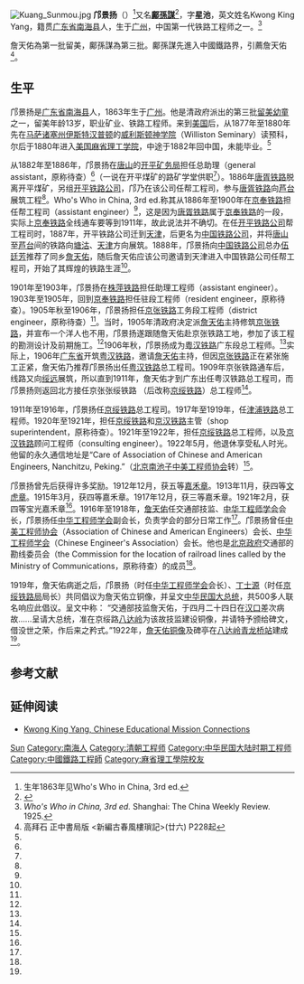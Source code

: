 [[File:Kuang_Sunmou.jpg|thumb]]
'''邝景扬'''（{{bd|1863年||20世纪|？|}}）<ref>生年1863年见Who's Who in China, 3rd ed.</ref>又名'''[[鄺孫謀|鄺孫謀]]'''<ref name=chn>{{Cite web |url=http://finance.china.com.cn/roll/20120917/1023786.shtml |title=邝景阳与詹天佑二三事，中国网，2012-09-17 |access-date=2014-10-29 |archive-date=2014-10-30 |archive-url=https://web.archive.org/web/20141030145740/http://finance.china.com.cn/roll/20120917/1023786.shtml |dead-url=no }}</ref>，字'''星池'''，英文姓名Kwong King Yang，籍贯[[广东省|广东省]][[南海县|南海县]]人，生于[[广州|广州]]，中国第一代铁路工程师之一。<ref name=who> ''Who's Who in China, 3rd ed.'' Shanghai: The China Weekly Review. 1925.</ref>

詹天佑為第一批留美，鄺孫謀為第三批。鄺孫謀先進入中國鐵路界，引薦詹天佑<ref>高拜石 正中書局版 <新編古春風樓瑣記>(廿六) P228起</ref>。

==生平==
邝景扬是[[广东省|广东省]][[南海县|南海县]]人，1863年生于[[广州|广州]]。他是清政府派出的第三批[[留美幼童|留美幼童]]之一，留美年龄13岁，职业矿业、铁路工程师。来到[[美国|美国]]后，从1877年至1880年先在[[马萨诸塞州|马萨诸塞州]][[伊斯特汉普顿|伊斯特汉普顿]]的[[威利斯顿神学院|威利斯顿神学院]]（Williston Seminary）读预科，尔后于1880年进入[[美国|美国]][[麻省理工学院|麻省理工学院]]，中途于1882年回中国，未能毕业。<ref name=who/>

从1882年至1886年，邝景扬在[[唐山|唐山]]的[[开平矿务局|开平矿务局]]担任总助理（general assistant，原称待查）<ref name=who/>（一说在开平煤矿的路矿学堂供职<ref name=chn/>）。1886年[[唐胥铁路|唐胥铁路]]脱离开平煤矿，另组[[开平铁路公司|开平铁路公司]]，邝乃在该公司任帮工程司，参与[[唐胥铁路|唐胥铁路]]向[[芦台|芦台]]展筑工程<ref name=chn/>。Who's Who in China, 3rd ed.称其从1886年至1900年在[[京奉铁路|京奉铁路]]担任帮工程司（assistant engineer）<ref name=who/>，这是因为[[唐胥铁路|唐胥铁路]]属于[[京奉铁路|京奉铁路]]的一段，实际上[[京奉铁路|京奉铁路]]全线通车要等到1911年，故此说法并不确切。在任[[开平铁路公司|开平铁路公司]]帮工程司时，1887年，开平铁路公司迁到[[天津|天津]]，后更名为[[中国铁路公司|中国铁路公司]]，并将[[唐山|唐山]]至[[芦台|芦台]]间的铁路向[[塘沽|塘沽]]、[[天津|天津]]方向展筑。1888年，邝景扬向[[中国铁路公司|中国铁路公司]]总办[[伍廷芳|伍廷芳]]推荐了同乡[[詹天佑|詹天佑]]，随后詹天佑应该公司邀请到天津进入中国铁路公司任帮工程司，开始了其辉煌的铁路生涯<ref name=chn/>。

1901年至1903年，邝景扬在[[株萍铁路|株萍铁路]]担任助理工程师（assistant engineer）。1903年至1905年，回到[[京奉铁路|京奉铁路]]担任驻段工程师（resident engineer，原称待查）。1905年秋至1906年，邝景扬担任[[京张铁路|京张铁路]]工务段工程师（district engineer，原称待查）<ref name=who/>。当时，1905年清政府决定派[[詹天佑|詹天佑]]主持修筑[[京张铁路|京张铁路]]，并宣布一个洋人也不用，邝景扬遂跟随詹天佑赴京张铁路工地，参加了该工程的勘测设计及前期施工。<ref name=chn/>1906年秋，邝景扬成为[[粤汉铁路|粤汉铁路]]广东段总工程师。<ref name=who/>实际上，1906年[[广东省|广东省]]开筑[[粤汉铁路|粤汉铁路]]，邀请[[詹天佑|詹天佑]]主持，但因[[京张铁路|京张铁路]]正在紧张施工正紧，詹天佑乃推荐邝景扬出任[[粤汉铁路|粤汉铁路]]总工程司。1909年京张铁路通车后，线路又向[[绥远|绥远]]展筑，所以直到1911年，詹天佑才到广东出任粤汉铁路总工程司，而邝景扬则返回北方接任京张张绥铁路 （后改称[[京绥铁路|京绥铁路]]）总工程师<ref name=chn/>。

1911年至1916年，邝景扬任[[京绥铁路|京绥铁路]]总工程司。1917年至1919年，任[[津浦铁路|津浦铁路]]总工程师。1920年至1921年，担任[[京绥铁路|京绥铁路]]和[[京汉铁路|京汉铁路]]主管（shop superintendent，原称待查）。1921年至1922年，担任[[京绥铁路|京绥铁路]]总工程师，以及[[京汉铁路|京汉铁路]]顾问工程师（consulting engineer）。1922年5月，他退休享受私人时光。他留的永久通信地址是“Care of Association of Chinese and American Engineers, Nanchitzu, Peking.”（[[北京|北京]][[南池子|南池子]][[中美工程师协会|中美工程师协会]]转）<ref name=who/>。

邝景扬曾先后获得许多奖励。1912年12月，获五等[[嘉禾章|嘉禾章]]。1913年11月，获四等[[文虎章|文虎章]]。1915年3月，获四等嘉禾章。1917年12月，获三等嘉禾章。1921年2月，获四等宝光嘉禾章<ref name=who/>。1916年至1918年，[[詹天佑|詹天佑]]任交通部技监、[[中华工程师学会|中华工程师学会]]会长，邝景扬任[[中华工程师学会|中华工程师学会]]副会长，负责学会的部分日常工作<ref name=chn/>。邝景扬曾任[[中美工程师协会|中美工程师协会]]（Association of Chinese and American Engineers）会长、[[中华工程师学会|中华工程师学会]]（Chinese Engineer's Association）会长。他也是[[北洋政府|北京政府]]交通部的勘线委员会（the Commission for the location of railroad lines called by the Ministry of Communications，原称待查）的成员<ref name=who/>。

1919年，詹天佑病逝之后，邝景扬（时任[[中华工程师学会|中华工程师学会]]会长）、[[丁士源|丁士源]]（时任[[京绥铁路局|京绥铁路局]]局长）共同倡议为詹天佑立铜像，并呈文[[中华民国大总统|中华民国大总统]]，共500多人联名响应此倡议。呈文中称： “交通部技监詹天佑，于四月二十四日在[[汉口|汉口]]差次病故……呈请大总统，准在京绥路[[八达岭|八达岭]]为该故技监建设铜像，并请特予颁给碑文，借没世之荣，作后来之矜式。”1922年，[[詹天佑铜像及墓|詹天佑铜像]]及碑亭在[[八达岭|八达岭]][[青龙桥站|青龙桥站]]建成<ref name=chn/>。

==参考文献==
{{reflist}}

==延伸阅读==
*[https://web.archive.org/web/20141029175706/http://www.cemconnections.org/index.php?option=com_content&task=view&id=87 Kwong King Yang, Chinese Educational Mission Connections]
{{Wikisource further reading}}
{{清朝留美幼童}}
{{DEFAULTSORT:Kuang邝}}
[[Category:邝姓|Sun]]
[[Category:南海人|Category:南海人]]
[[Category:清朝工程师|Category:清朝工程师]]
[[Category:中华民国大陆时期工程师|Category:中华民国大陆时期工程师]]
[[Category:中國鐵路工程師|Category:中國鐵路工程師]]
[[Category:麻省理工學院校友|Category:麻省理工學院校友]]